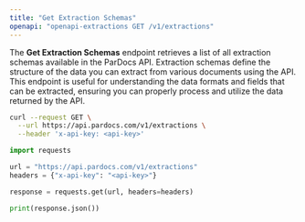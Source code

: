 ```yaml
---
title: "Get Extraction Schemas"
openapi: "openapi-extractions GET /v1/extractions"
---
```


The **Get Extraction Schemas** endpoint retrieves a list of all extraction schemas available in the ParDocs API. Extraction schemas define the structure of the data you can extract from various documents using the API. This endpoint is useful for understanding the data formats and fields that can be extracted, ensuring you can properly process and utilize the data returned by the API.
<RequestExample>
```bash cURL
curl --request GET \
  --url https://api.pardocs.com/v1/extractions \
  --header 'x-api-key: <api-key>'
```
```python Python
import requests

url = "https://api.pardocs.com/v1/extractions"
headers = {"x-api-key": "<api-key>"}

response = requests.get(url, headers=headers)

print(response.json())
```
</RequestExample>
